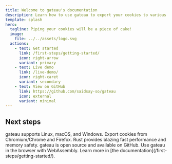 ```yaml
---
title: Welcome to gateau's documentation
description: Learn how to use gateau to export your cookies to various formats.
template: splash
hero:
  tagline: Piping your cookies will be a piece of cake!
  image:
    file: ../../assets/logo.svg
  actions:
    - text: Get started
      link: /first-steps/getting-started/
      icon: right-arrow
      variant: primary
    - text: Live demo
      link: /live-demo/
      icon: right-caret
      variant: secondary
    - text: View on GitHub
      link: https://github.com/saidsay-so/gateau
      icon: external
      variant: minimal
---
```



## Next steps

<CardGrid stagger>
  <Card title="Supports all major platforms" icon="linux">
    gateau supports Linux, macOS, and Windows.
  </Card>
  <Card title="Integrated with browsers" icon="seti:firefox">
    Export cookies from Chromium/Chrome and Firefox.
  </Card>
  <Card title="Powered by Rust" icon="seti:rust">
    Rust provides blazing fast performance and memory safety.
  </Card>
  <Card title="Open source" icon="seti:github">
    gateau is open source and available on GitHub.
  </Card>
  <Card title="WASM support" icon="seti:wasm">
    Use gateau in the browser with WebAssembly.
  </Card>
  <Card title="Read the docs" icon="open-book">
    Learn more in [the documentation](/first-steps/getting-started/).
  </Card>
</CardGrid>
